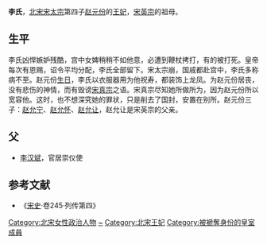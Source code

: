 '''李氏'''，[[北宋|北宋]][[宋太宗|宋太宗]]第四子[[赵元份|赵元份]]的[[王妃|王妃]]，[[宋英宗|宋英宗]]的祖母。

==生平==
李氏凶悍嫉妒残酷，宫中女婢稍稍不如他意，必遭到鞭杖拷打，有的被打死。皇帝每次有恩赐，诏令平均分配，李氏全部留下。宋太宗崩，国戚都赴宫中，李氏多称病不至。赵元份[[生日|生日]]，李氏以衣服器用为他祝寿，都装饰上龙凤。为赵元份居丧，没有悲伤的神情，而有毁谤[[宋真宗|宋真宗]]之语。宋真宗尽知她所做所为，因为赵元份所以宽容他。这时，也不想深究她的罪状，只是削去了国封，安置在别所。赵元份三子：[[赵允宁|赵允宁]]、[[赵允怀|赵允怀]]、[[赵允让|赵允让]]，赵允让是宋英宗的父亲。
==父==
*[[李汉斌|李汉斌]]，官居崇仪使
==参考文献==
*《[[宋史|宋史]]·卷245·列传第四》
{{宋朝皇后}}
{{DEFAULTSORT:L}}
[[Category:北宋女性政治人物|Category:北宋女性政治人物]]
[[Category:李姓|~]]
[[Category:北宋王妃|Category:北宋王妃]]
[[Category:被褫奪身份的皇室成員|Category:被褫奪身份的皇室成員]]